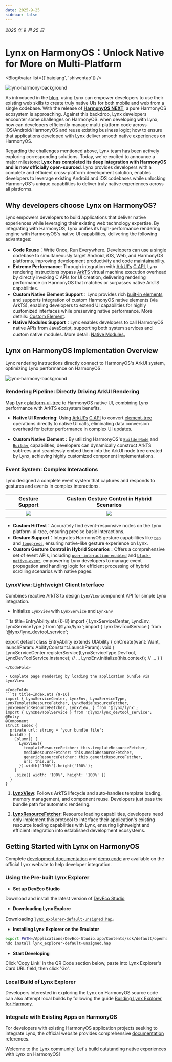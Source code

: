 ```yaml
---
date: 2025-9-25
sidebar: false
---
```



_2025 年 9 月 25 日_

# Lynx on HarmonyOS：Unlock Native for More on Multi-Platform

<BlogAvatar list={['baiqiang', 'shiwentao']} />

![lynx-harmony-background](https://lf-lynx.tiktok-cdns.com/obj/lynx-artifacts-oss-sg/lynx-website/assets/blog/lynx-harmony/lynx-harmony-background1.png)

As introduced in the [blog](/blog/lynx-unlock-native-for-more.html), using Lynx can empower developers to use their existing web skills to create truly native UIs for both mobile and web from a single codebase. With the release of [**HarmonyOS NEXT**](https://consumer.huawei.com/cn/harmonyos-next/), a pure HarmonyOS ecosystem is approaching. Against this backdrop, Lynx developers encounter some challenges on HarmonyOS: when developing with Lynx, how can developers efficiently manage multi-platform code across iOS/Android/HarmonyOS and reuse existing business logic; how to ensure that applications developed with Lynx deliver smooth native experiences on HarmonyOS.

Regarding the challenges mentioned above, Lynx team has been actively exploring corresponding solutions. Today, we're excited to announce a major milestone: **Lynx has completed its deep integration with HarmonyOS and is now officially open-sourced**. Lynx provides developers with a complete and efficient cross-platform development solution, enables developers to leverage existing Android and iOS codebases while unlocking HarmonyOS's unique capabilities to deliver truly native experiences across all platforms.

## Why developers choose Lynx on HarmonyOS?

Lynx empowers developers to build applications that deliver native experiences while leveraging their existing web technology expertise. By integrating with HarmonyOS, Lynx unifies its high-performance rendering engine with HarmonyOS's native UI capabilities, delivering the following advantages:

- **Code Reuse**：Write Once, Run Everywhere. Developers can use a single codebase to simultaneously target Android, iOS, Web, and HarmonyOS platforms, improving development productivity and code maintainability.
- **Extreme Performance**: Through integration with [ArkUI's](https://developer.huawei.com/consumer/cn/doc/harmonyos-guides/arkui-overview) [C API](https://developer.huawei.com/consumer/cn/doc/harmonyos-guides/ndk-build-ui-overview), Lynx rendering instructions bypass [ArkTS](https://developer.huawei.com/consumer/cn/doc/harmonyos-guides/arkts-overview) virtual machine execution overhead by directly invoking C APIs for UI creation, delivering rendering performance on HarmonyOS that matches or surpasses native ArkTS capabilities.
- **Custom Native Element Support**：Lynx provides rich [built-in elements](https://lynxjs.org/api/elements/built-in/view.html) and supports integration of custom HarmonyOS native elements (via ArkTS), enabling developers to extend UI capabilities for highly customized interfaces while preserving native performance. More details: [Custom Element](/guide/custom-native-component.html#platform=harmony).
- **Native Modules Support**：Lynx enables developers to call HarmonyOS native APIs from JavaScript, supporting both system services and custom native modules. More detail: [Native Modules](/guide/use-native-modules.html#platform=harmony)。

## Lynx on HarmonyOS Implementation Overview

Lynx rendering instructions directly connect to HarmonyOS's ArkUI system, optimizing Lynx performance on HarmonyOS.

![lynx-harmony-background](https://lf-lynx.tiktok-cdns.com/obj/lynx-artifacts-oss-sg/lynx-website/assets/blog/lynx-harmony/lynx-harmony-impl.png)

### Rendering Pipeline: Directly Driving ArkUI Rendering

Map Lynx [platform-ui-tree](https://lynxjs.org/guide/spec.html#platform-ui-tree) to HarmonyOS native UI, combining Lynx performance with ArkTS ecosystem benefits.

- **Native UI Rendering**: Using [ArkUI's](https://developer.huawei.com/consumer/cn/doc/harmonyos-guides/arkui-overview) [C API](https://developer.huawei.com/consumer/cn/doc/harmonyos-guides/ndk-build-ui-overview) to convert [element-tree](https://lynxjs.org/guide/spec.html#element-tree) operations directly to native UI calls, eliminating data conversion overhead for better performance in complex UI updates.

- **Custom Native Element**：By utilizing HarmonyOS's [`BuilderNode`](https://developer.huawei.com/consumer/cn/doc/harmonyos-guides/arkts-user-defined-arktsnode-buildernode) and [`Builder`](https://developer.huawei.com/consumer/cn/doc/harmonyos-guides/arkts-builder) capabilities, developers can dynamically construct ArkTS subtrees and seamlessly embed them into the ArkUI node tree created by Lynx, achieving highly customized component implementations.

### Event System: Complex Interactions

Lynx designed a complete event system that captures and responds to gestures and events in complex interactions.

<table
  rules="none"
  align="center"
  width="100%"
  style={{ tableLayout: 'fixed' }}
>
  <thead align="center">
    <th colSpan={1}>
      <span style={{ fontWeight: 'bold' }}>
        Gesture Support
      </span>
    </th>
    <th colSpan={1}>
      <span style={{ fontWeight: 'bold' }}>
        Custom Gesture Control in Hybrid Scenarios
      </span>
    </th>
  </thead>
  <tr >
    <td style={{ padding: '15px 0 15px 15px' }}>
      <center>
        <img
          src="https://lf-lynx.tiktok-cdns.com/obj/lynx-artifacts-oss-sg/lynx-website/assets/blog/lynx-harmony/base-event.gif"
          style={{ width: '200px',height:'380px',aspectRatio: '1/1' }}
        />
      </center>
    </td>
  <td style={{ padding: '15px 0 15px 15px' }}>
      <center>
        <img
          src="https://lf-lynx.tiktok-cdns.com/obj/lynx-artifacts-oss-sg/lynx-website/assets/blog/lynx-harmony/base-event.gif"
          style={{ width: '200px',height:'380px',aspectRatio: '1/1' }}
        />
      </center>
    </td>

  </tr>
</table>

- **Custom HitTest**：Accurately find event-responsive nodes on the Lynx platform-ui-tree, ensuring precise basic interactions.
- **Gesture Support**：Integrates HarmonyOS gesture capabilities like [`tap`](https://lynxjs.org/api/lynx-api/event/touch-event#tap) and [`longpress`](https://lynxjs.org/api/lynx-api/event/touch-event#longpress), ensuring native-like gesture experience on Lynx.
- **Custom Gesture Control in Hybrid Scenarios**：Offers a comprehensive set of event APIs, including [`user-interaction-enabled`](https://lynxjs.org/api/elements/built-in/view.html#user-interaction-enabled)  and [`block-native-event`](https://lynxjs.org/api/elements/built-in/view.html#block-native-event), empowering Lynx developers to manage event propagation and handling logic for efficient processing of hybrid scrolling scenarios with native pages.


### LynxView: Lightweight Client Interface

Combines reactive ArkTS to design `LynxView` component API for simple Lynx integration.

- Initialize `LynxView` with `LynxService` and `LynxEnv` 
<CodeFold>
```ts title=EntryAbility.ets {6-8}
import { LynxServiceCenter, LynxEnv, LynxServiceType } from '@lynx/lynx';
import { LynxDevToolService } from '@lynx/lynx_devtool_service';

export default class EntryAbility extends UIAbility {
  onCreate(want: Want, launchParam: AbilityConstant.LaunchParam): void {
    LynxServiceCenter.registerService(LynxServiceType.DevTool, LynxDevToolService.instance);
    // ...
    LynxEnv.initialize(this.context);
    // ...
  }
}
```
</CodeFold>

- Complete page rendering by loading the application bundle via LynxView

<CodeFold>
```ts title=Index.ets {9-16}
import { LynxServiceCenter, LynxEnv, LynxServiceType, LynxTemplateResourceFetcher, LynxMediaResourceFetcher, LynxGenericResourceFetcher, LynxView, } from '@lynx/lynx';
import { LynxDevToolService } from '@lynx/lynx_devtool_service';
@Entry
@Component
struct Index {
  private url: string = 'your bundle file';
  build() {
    Column() {
      LynxView({
        templateResourceFetcher: this.templateResourceFetcher,
        mediaResourceFetcher: this.mediaResourceFetcher,
        genericResourceFetcher: this.genericResourceFetcher,
        url: this.url,
      }).width('100%').height('100%');
    }
    .size({ width: '100%', height: '100%' })
  }
}

````
</CodeFold>

1. **[LynxView](/api/lynx-native-api/lynx-view/load-template.html#harmony)**: Follows ArkTS lifecycle and auto-handles template loading, memory management, and component reuse. Developers just pass the bundle path for automatic rendering.

1. **[LynxResourceFetcher](/api/lynx-native-api/lynx-generic-resource-fetcher/fetch-resource.html#harmony)**: Resource loading capabilities, developers need only implement this protocol to interface their application's existing resource loading capabilities with Lynx, ensuring lightweight and efficient integration into established development ecosystems.


## Getting Started with Lynx on HarmonyOS

Complete [development documentation](/guide/start/integrate-with-existing-apps.html#platform=harmony) and [demo code](https://github.com/lynx-family/integrating-lynx-demo-projects/tree/main/harmony/HarmonyEmptyProject) are available on the official Lynx website to help developer integration.

### Using the Pre-built Lynx Explorer

- **Set up DevEco Studio**

Download and install the latest version of [DevEco Studio](https://developer.huawei.com/consumer/cn/deveco-studio/)

- **Downloading Lynx Explore**

Downloading [`lynx_explorer-default-unsigned.hap`](https://github.com/lynx-family/lynx/releases/latest/download/lynx_explorer-default-unsigned.hap)。

- **Installing Lynx Explorer on the Emulator**

```bash
export PATH=/Applications/DevEco-Studio.app/Contents/sdk/default/openharmony/toolchains:$PATH
hdc install lynx_explorer-default-unsigned.hap
````

- **Start Developing**

Click 'Copy Link' in the QR Code section below, paste into Lynx Explorer's Card URL field, then click 'Go'.

<Go
  example="hello-world"
  defaultFile="src/App.tsx"
  img="https://lf-lynx.tiktok-cdns.com/obj/lynx-artifacts-oss-sg/lynx-website/assets/doc/hello-world-showcase-harmony.png"
  defaultEntryFile="dist/main.lynx.bundle"
/>

### Local Build of Lynx Explorer

Developers interested in exploring the Lynx on HarmonyOS source code can also attempt local builds by following the guide [Building Lynx Explorer for Harmony](https://github.com/lynx-family/lynx/tree/develop/explorer/harmony).

### Integrate with Existing Apps on HarmonyOS

For developers with existing HarmonyOS application projects seeking to integrate Lynx, the official website provides comprehensive [documentation](/guide/start/integrate-with-existing-apps.html#platform=harmony) references.


Welcome to the Lynx community! Let's build outstanding native experiences with Lynx on HarmonyOS!
